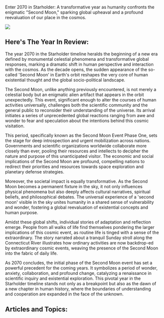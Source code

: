 Enter 2070 in Starholder: A transformative year as humanity confronts the enigmatic "Second Moon," sparking global upheaval and a profound reevaluation of our place in the cosmos.

![](https://drbs5yklwtho3.cloudfront.net/images/1752611303538-hf70e3vi24b-image.jpg)

## Here's The Year In Review:

The year 2070 in the Starholder timeline heralds the beginning of a new era defined by monumental celestial phenomena and transformative global responses, marking a dramatic shift in human perspective and interaction with the cosmos. As the decade opens, the sudden appearance of the so-called 'Second Moon' in Earth's orbit reshapes the very core of human existential thought and the global socio-political landscape.

The Second Moon, unlike anything previously encountered, is not merely a celestial body but an enigmatic alien artifact that appears in the orbit unexpectedly. This event, significant enough to alter the courses of human activities universally, challenges both the scientific community and the general public to reconsider their understanding of the universe. Its arrival initiates a series of unprecedented global reactions ranging from awe and wonder to fear and speculation about the intentions behind this cosmic visitation.

This period, specifically known as the Second Moon Event Phase One, sets the stage for deep introspection and urgent mobilization across nations. Governments and scientific organizations worldwide collaborate more closely than ever, pooling their resources and intellects to decipher the nature and purpose of this unanticipated visitor. The economic and social implications of the Second Moon are profound, compelling nations to redirect their priorities and resources towards space exploration and planetary defense strategies.

Moreover, the societal impact is equally transformative. As the Second Moon becomes a permanent fixture in the sky, it not only influences physical phenomena but also deeply affects cultural narratives, spiritual beliefs, and philosophical debates. The universal experience of a 'second moon' visible in the sky unites humanity in a shared sense of vulnerability and wonder, fostering a global reevaluation of existential concepts and human purpose.

Amidst these global shifts, individual stories of adaptation and reflection emerge. People from all walks of life find themselves pondering the larger implications of this cosmic event, as routine life is tinged with a sense of the extraordinary. The story narrated about a tranquil Sunday stroll along the Connecticut River illustrates how ordinary activities are now backdrop-ed by extraordinary cosmic events, weaving the presence of the Second Moon into the fabric of daily life.

As 2070 concludes, the initial phase of the Second Moon event has set a powerful precedent for the coming years. It symbolizes a period of wonder, anxiety, collaboration, and profound change, catalyzing a renaissance in scientific inquiry and existential exploration. This pivotal year in the Starholder timeline stands not only as a breakpoint but also as the dawn of a new chapter in human history, where the boundaries of understanding and cooperation are expanded in the face of the unknown.

## Articles and Topics:
